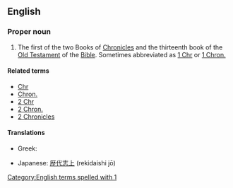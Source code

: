 {{book of the Bible|Books of Chronicles}}

==English==
===Proper noun===
{{en-proper noun}}

# {{context|biblical|lang=en}} The first of the two Books of [[Chronicles]] and the thirteenth book of the [[Old Testament]] of the [[Bible]]. Sometimes abbreviated as [[1 Chr]] or [[1 Chron.]]

====Related terms====
*[[Chr]]
*[[Chron.]]
*[[2 Chr]]
*[[2 Chron.]]
*[[2 Chronicles]]

====Translations====
{{trans-top|book of the Bible}}
*Greek: {{t-|el|Α' Παραλειπομένων||tr=A Paraleipoménon}}
{{trans-mid}}
*Japanese: [[歴代志上]] (rekidaishi jō)
{{trans-bottom}}

[[Category:English terms spelled with 1]]